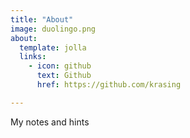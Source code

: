 ```yaml
---
title: "About"
image: duolingo.png
about:
  template: jolla
  links:
    - icon: github
      text: Github
      href: https://github.com/krasing

---
```


My notes and hints

